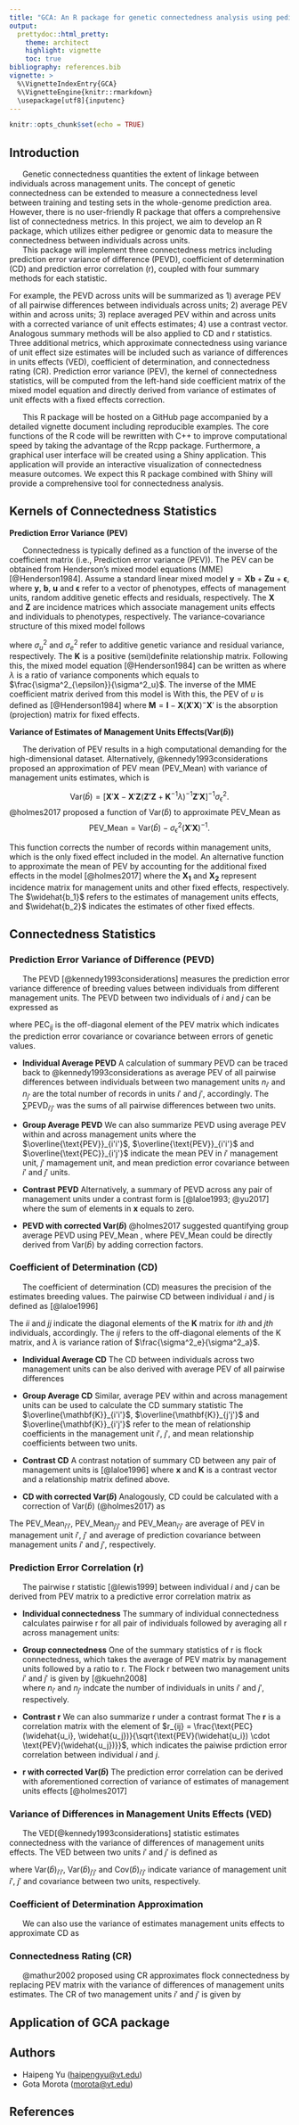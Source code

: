 ```yaml
---
title: "GCA: An R package for genetic connectedness analysis using pedigree and genomic data"
output: 
  prettydoc::html_pretty:
    theme: architect
    highlight: vignette
    toc: true
bibliography: references.bib
vignette: >
  %\VignetteIndexEntry{GCA}
  %\VignetteEngine{knitr::rmarkdown}
  \usepackage[utf8]{inputenc}
---
```


```r
knitr::opts_chunk$set(echo = TRUE)
```

## Introduction
|       Genetic connectedness quantities the extent of linkage between individuals across management units. The concept of genetic connectedness can be extended to measure a connectedness level between training and testing sets in the whole-genome prediction area. However, there is no user-friendly R package that offers a comprehensive list of connectedness metrics. In this project, we aim to develop an R package, which utilizes either pedigree or genomic data to measure the connectedness between individuals across units.

|       This package will implement three connectedness metrics including prediction error variance of difference (PEVD), coefficient of determination (CD) and prediction error correlation (r), coupled with four summary methods for each statistic. 
For example, the PEVD across units will be summarized as 1) average PEV of all pairwise differences between individuals across units; 2) average PEV within and across units; 3) replace averaged PEV within and across units with a corrected variance of unit effects estimates; 4) use a contrast vector. Analogous summary methods will be also applied to CD and r statistics. Three additional metrics, which approximate connectedness using variance of unit effect size estimates will be included such as variance of differences in units effects (VED), coefficient of determination, and connectedness rating (CR). Prediction error variance (PEV), the kernel of connectedness statistics, will be computed from the left-hand side coefficient matrix of the mixed model equation and directly derived from variance of estimates of unit effects with a fixed effects correction.

|       This R package will be hosted on a GitHub page accompanied by a detailed vignette document including reproducible examples. The core functions of the R code will be rewritten with C++ to improve computational speed by taking the advantage of the Rcpp package. Furthermore, a graphical user interface will be created using a Shiny application. This application will provide an interactive visualization of connectedness measure outcomes. We expect this R package combined with Shiny will provide a comprehensive tool for connectedness analysis. 


## Kernels of Connectedness Statistics
**Prediction Error Variance (PEV)**

|       Connectedness is typically defined as a function of the inverse of the coefficient matrix (i.e., Prediction error variance (PEV)). The PEV can be obtained from Henderson's mixed model equations (MME) [@Henderson1984]. Assume a standard linear mixed model $\mathbf{y} = \mathbf{Xb} + \mathbf{Zu} + \boldsymbol{\epsilon}$, where $\mathbf{y}$, $\mathbf{b}$, $\mathbf{u}$ and $\boldsymbol{\epsilon}$ refer to a vector of phenotypes, effects of management units, random additive genetic effects and residuals, respectively. The $\mathbf{X}$ and $\mathbf{Z}$ are incidence matrices which associate management units effects and individuals to phenotypes, respectively. The variance-covariance structure of this mixed model follows 
\begin{align*}
\begin{pmatrix}
\mathbf{y} \\
\mathbf{u} \\
\mathbf{\boldsymbol{\epsilon}}
\end{pmatrix} 
&\sim 
N \left [
\begin{pmatrix}
\mathbf{Xb}\\
0 \\
0
\end{pmatrix}, 
\begin{pmatrix}
\mathbf{ZK}\sigma^2_u \mathbf{Z}' + \mathbf{I}\sigma^2_{\epsilon} & \mathbf{ZK}\sigma^2_u & \mathbf{I}\sigma^2_{\epsilon} \\
\mathbf{KZ'}\sigma^2_u  & \mathbf{K}\sigma^2_u & 0 \\
\mathbf{I}\sigma^2_{\epsilon} & 0 & \mathbf{I}\sigma^2_{\epsilon}
\end{pmatrix}
  \right ] .
\end{align*}
where $\sigma^2_u$ and $\sigma^2_e$ refer to additive genetic variance and residual variance, respectively. The $\mathbf{K}$ is a positive (semi)definite relationship matrix. Following this, the mixed model equation [@Henderson1984] can be written as 
\begin{align}
\begin{bmatrix}
\mathbf{X'X} & \mathbf{X'Z} \\
\mathbf{Z'X}  & \mathbf{Z'Z + K^{-1}\lambda}
\end{bmatrix}
\begin{bmatrix}
\mathbf{\widehat{b}}\\
\mathbf{\widehat{u}}
\end{bmatrix}
\mathbf{=}
\begin{bmatrix}
\mathbf{X'y} \\
\mathbf{Z'y}
\end{bmatrix}
\label{MMEeq}
\end{align}
where $\lambda$ is a ratio of variance components which equals to $\frac{\sigma^2_{\epsilon}}{\sigma^2_u}$.
The inverse of the MME coefficient matrix derived from this model is 
\begin{align*}
\mathbf{C}^{-1} &= 
\begin{bmatrix}
 \mathbf{X'X} &      \mathbf{X'Z} \\
    \mathbf{Z'X} &     \mathbf{Z'Z} +  \mathbf{K}^{-1} \lambda  
 \end{bmatrix}^{-1} \\
&= 
\begin{bmatrix}
    \mathbf{C}^{11} & \mathbf{C}^{12} \\
     \mathbf{C}^{21} & \mathbf{C}^{22} 
\end{bmatrix}.
\end{align*}
With this, the PEV of $u$ is defined as [@Henderson1984] 
\begin{align*}
\text{PEV}(u) &= \text{Var}(\widehat{u} - u) \\ 
&= \text{Var}(u | \widehat{u}) \\ 
&= (\mathbf{Z'MZ} + \mathbf{K}^{-1} \lambda)^{-1} \sigma^2_{\epsilon} \\
&= \mathbf{C}^{22} \sigma^2_{\epsilon}, 
\end{align*}
where $\mathbf{M} = \mathbf{I} - \mathbf{X}(\mathbf{X}' \mathbf{X})^{-}\mathbf{X}'$ is the absorption (projection) matrix for fixed effects. 

**Variance of Estimates of Management Units Effects(Var($\widehat{b}$))**

|       The derivation of PEV results in a high computational demanding for the high-dimensional dataset. Alternatively, @kennedy1993considerations proposed an approximation of PEV mean (PEV_Mean) with variance of management units estimates, which is 
$$ \text{Var}(\widehat{b}) = [\mathbf{X}' \mathbf{X} - \mathbf{X}' \mathbf{Z}(\mathbf{Z'Z} + \mathbf{K}^{-1} \lambda)^{-1}\mathbf{Z}' \mathbf{X}]^{-1}\sigma^2_{\epsilon}.$$
@holmes2017 proposed a function of $\text{Var}(\widehat{b})$ to approximate PEV_Mean as
$$ \text{PEV_Mean} = \text{Var}(\widehat{b}) - \sigma^2_{\epsilon} (\mathbf{X}' \mathbf{X})^{-1}.$$

This function corrects the number of records within management units, which is the only fixed effect included in the model. An alternative function to approximate the mean of PEV by accounting for the additional fixed effects in the model [@holmes2017]
\begin{align}
\text{PEV_Mean} &= \text{Var}(\widehat{b_1}) - \sigma^2_{\epsilon} (\mathbf{X_1}' \mathbf{X_1})^{-1} \\
& + (\mathbf{X_1}'\mathbf{X_1})^{-1}\mathbf{X_1}'\mathbf{X_2}\text{Var}(\widehat{b_2})\mathbf{X_2}'\mathbf{X_1}(\mathbf{X_1}'\mathbf{X_1})^{-1} \\
& + (\mathbf{X_1}'\mathbf{X_1})^{-1}\mathbf{X_1}'\mathbf{X_2}\text{Cov}(\widehat{b_2}, \widehat{b_1}) \\
& + \text{Cov}(\widehat{b_1}, \widehat{b_2})\mathbf{X_2}'\mathbf{X_1}(\mathbf{X_1}'\mathbf{X_1})^{-1}
\end{align}
where the $\mathbf{X_1}$ and $\mathbf{X_2}$ represent incidence matrix for management units and other fixed effects, respectively. The $\widehat{b_1}$ refers to the estimates of management units effects, and $\widehat{b_2}$ indicates the estimates of other fixed effects.

## Connectedness Statistics
### Prediction Error Variance of Difference (PEVD)
|       The PEVD [@kennedy1993considerations] measures the prediction error variance difference of breeding values between individuals from different management units. The PEVD between two individuals of $i$ and $j$ can be expressed as
\begin{align*} 
 \text{PEVD}(\widehat{u_i} - \widehat{u_j})  &= [ \text{PEV}(\widehat{u_i}) + \text{PEV}(\widehat{u_j}) - 2  \text{PEC}(\widehat{u_i}, \widehat{u_j})]  \\
 &= (\mathbf{C}^{22}_{ii} - \mathbf{C}^{22}_{ij} - \mathbf{C}^{22}_{ji} + \mathbf{C}^{22}_{jj}) \sigma^2_{\epsilon} \\
&= (\mathbf{C}^{22}_{ii}  + \mathbf{C}^{22}_{jj} - 2\mathbf{C}^{22}_{ij}) \sigma^2_{\epsilon} , 
\end{align*}
where PEC$_{ij}$ is the off-diagonal element of the PEV matrix which indicates the prediction error covariance or covariance between errors of genetic values.

- **Individual Average PEVD** 
A calculation of summary PEVD can be traced back to @kennedy1993considerations as average PEV of all pairwise differences between individuals between two management units 
\begin{align*}
\text{PEVD}_{i'j'} &= \frac{1}{n_{i'} \cdot n_{j'}} \sum \text{PEVD}_{i'j'} ,
\end{align*} 
$n_{i'}$ and $n_{j'}$ are the total number of records in units $i'$ and $j'$, accordingly. The $\sum \text{PEVD}_{i'j'}$ was the sums of all pairwise differences between two units.

- **Group Average PEVD** 
We can also summarize PEVD using average PEV within and across management units
\begin{align*}
\text{PEVD}_{i'j'} &= \overline{\text{PEV}}_{i'i'} + \overline{\text{PEV}}_{j'j'} -2\overline{\text{PEC}}_{i'j'},
\end{align*}
where the $\overline{\text{PEV}}_{i'i'}$, $\overline{\text{PEV}}_{i'i'}$ and $\overline{\text{PEC}}_{i'j'}$ indicate the mean PEV in $i'$ management unit, $j'$ mamagement unit, and mean prediction error covariance between $i'$ and $j'$ units.

- **Contrast PEVD**
Alternatively, a summary of PEVD across any pair of management units under a contrast form is [@laloe1993; @yu2017]  
\begin{align*}
\text{PEVD}(\mathbf{x}) &= \mathbf{x}' \mathbf{C}^{22} \mathbf{x} \sigma^2_{\epsilon},
\end{align*} 
where the sum of elements in $\mathbf{x}$ equals to zero. 

- **PEVD with corrected $\text{Var}(\widehat{b})$**
@holmes2017 suggested quantifying group average PEVD using PEV_Mean
\begin{align*}
\text{PEVD}_{i'j'} &= \text{PEV_Mean}_{i'i'} + \text{PEV_Mean}_{j'j'} -2\text{PEV_Mean}_{i'j'},
\end{align*}
, where PEV_Mean could be directly derived from $\text{Var}(\widehat{b})$ by adding correction factors. 


### Coefficient of Determination (CD)
|       The coefficient of determination (CD) measures the precision of the estimates breeding values. The pairwise CD between individual $i$ and $j$ is defined as [@laloe1996]
\begin{align*}
\text{CD}_{ij} &= \frac{\text{Var}(\mathbf{u}) - \text{Var}(\mathbf{u}|\mathbf{\widehat{u}})}{\text{Var}(\mathbf{u})} \\
&= 1 - \frac{\text{Var}(\mathbf{u}|\mathbf{\widehat{u}})}{\text{Var}(\mathbf{u})} \\
&= 1 - \lambda \frac{\mathbf{C}^{22}_{ii} + \mathbf{C}^{22}_{jj} - 2\mathbf{C}^{22}_{ij} }{\mathbf{K}_{ii} + \mathbf{K}_{jj} - 2\mathbf{K}_{ij}},
\end{align*}
The $ii$ and $jj$  indicate the diagonal elements of the $\mathbf{K}$ matrix for $ith$ and $jth$ individuals, accordingly. The $ij$ refers to the off-diagonal elements of the K matrix, and $\lambda$ is variance ration of $\frac{\sigma^2_e}{\sigma^2_a}$.

- **Individual Average CD** The  CD between individuals across two management units can be also derived with average PEV of all pairwise differences 
\begin{align*}
\text{CD}_{i'j'} &= 1 - \frac{\frac{1}{n_{i'} \cdot n_{j'}} \cdot \sigma^2_e \cdot \sum \mathbf{(C^{22}}_{i'i'} + \mathbf{C^{22}}_{j'j'} - 2\mathbf{C^{22}}_{i'j'})}{\frac{1}{n_{i'} \cdot n_{j'}} \cdot \sigma^2_u \cdot \sum (\mathbf{K}_{i'i'} + \mathbf{K}_{j'j'} - 2\mathbf{K}_{i'j'})}\\
&= 1 - \frac{\frac{1}{n_{i'} \cdot n_{j'}}\sum \text{PEVD}_{i' j'}}{\frac{1}{n_{i'} \cdot n_{j'}} \cdot \sigma^2_u \cdot \sum (\mathbf{K}_{i'i'} + \mathbf{K}_{j'j'} - 2\mathbf{K}_{i'j'})}\\
&= 1 - \frac{\sum \text{PEVD}_{i'j'}}{\sigma^2_u \cdot \sum (\mathbf{K}_{i'i'} + \mathbf{K}_{j'j'} - 2\mathbf{K}_{i'j'})}.
\end{align*}

- **Group Average CD** Similar, average PEV within and across management units can be used to calculate the CD summary statistic 
\begin{align*}
\text{CD}_{i'j'} &= 1 - \frac{\sigma^2_e \cdot \overline{\mathbf{C^{22}}}_{i'i'} + \overline{\mathbf{C^{22}}}_{j'j'} -2\overline{\mathbf{C^{22}}}_{i'j'}}{\sigma^2_u \cdot  (\overline{\mathbf{K}}_{i'i'} + \overline{\mathbf{K}}_{j'j'} - 2\overline{\mathbf{K}}_{i'j'})}\\
&= 1 - \frac{\overline{\text{PEV}}_{i'i'} + \overline{\text{PEV}}_{j'j'} -2\overline{\text{PEC}}_{i'j'}}{\sigma^2_u \cdot (\overline{\mathbf{K}}_{i'i'} + \overline{\mathbf{K}}_{j'j'} - 2\overline{\mathbf{K}}_{i'j'})}\\
&= 1 - \frac{\text{PEVD}_{i'j'}}{\sigma^2_u \cdot (\overline{\mathbf{K}}_{i'i'} + \overline{\mathbf{K}}_{j'j'} - 2\overline{\mathbf{K}}_{i'j'})}.
\end{align*}
The $\overline{\mathbf{K}}_{i'i'}$, $\overline{\mathbf{K}}_{j'j'}$ and $\overline{\mathbf{K}}_{i'j'}$ refer to the mean of relationship coefficients in the management unit $i'$, $j'$, and mean relationship coefficients between two units.

- **Contrast CD** 
A contrast notation of summary CD between any pair of management units is [@laloe1996]
\begin{align*}
\text{CD}(\mathbf{x}) &= 1 - \frac{\text{Var}(\mathbf{x}'\mathbf{u}|\mathbf{\widehat{u}})}{\text{Var}(\mathbf{x}'\mathbf{u})} \\
&= 1- \lambda \frac{\mathbf{x}' \mathbf{C}^{22} \mathbf{x} }{ \mathbf{x}' \mathbf{K} \mathbf{x}}\\
&= 1- \frac{\mathbf{x}' \mathbf{C}^{22} \mathbf{x} \cdot \sigma^2_e }{ \mathbf{x}' \mathbf{K} \mathbf{x} \cdot \sigma^2_u}\\
&= 1- \frac{\text{PEVD(x)}}{ \mathbf{x}' \mathbf{K} \mathbf{x} \cdot \sigma^2_u},
\end{align*}
where $\mathbf{x}$ and $\mathbf{K}$ is a contrast vector and a relationship matrix defined above. 

- **CD with corrected $\text{Var}(\widehat{b})$**
Analogously, CD could be calculated with a correction of $\text{Var}(\widehat{b})$ (@holmes2017) as 
\begin{align*}
\text{CD}_{i'j'} &= 1 - \frac{\sigma^2_e \cdot \overline{\mathbf{C^{22}}}_{i'i'} + \overline{\mathbf{C^{22}}}_{j'j'} -2\overline{\mathbf{C^{22}}}_{i'j'}}{\sigma^2_u \cdot  (\overline{\mathbf{K}}_{i'i'} + \overline{\mathbf{K}}_{j'j'} - 2\overline{\mathbf{K}}_{i'j'})}\\
&= 1 - \frac{\text{PEV_Mean}_{i'i'} + \text{PEV_Mean}_{j'j'} -2\text{PEV_Mean}_{i'j'}}{\sigma^2_u \cdot (\overline{\mathbf{K}}_{i'i'} + \overline{\mathbf{K}}_{j'j'} - 2\overline{\mathbf{K}}_{i'j'})}.
\end{align*}

The $\text{PEV_Mean}_{i'i'}$, $\text{PEV_Mean}_{j'j'}$ and $\text{PEV_Mean}_{i'j'}$ are average of PEV in management unit $i'$, $j'$ and average of prediction covariance between management units $i'$ and $j'$, respectively. 

### Prediction Error Correlation (r)
|       The pairwise r statistic [@lewis1999] between individual $i$ and $j$ can be derived from PEV matrix to a predictive error correlation matrix as 
\begin{align*}
\text{r}_{ij} = \frac{\text{PEC}(\widehat{u_i}, \widehat{u_j})}{\sqrt{\text{PEV}(\widehat{u_i}) \cdot \text{PEV}(\widehat{u_j})}}.
\end{align*}

- **Individual connectedness**
The summary of individual connectedness calculates pairwise r for all pair of individuals followed by averaging all r across management units: 
\begin{align*}
\text{r}_{i'j'} = \frac{1}{n_{i'} \cdot n_{j'}} \cdot \sum{\frac{\text{PEC}(\widehat{u_{i'}}, \widehat{u_{j'}})}{\sqrt{\text{PEV}(\widehat{u_{i'}}) \cdot \text{PEV}(\widehat{u_{j'}})}}}.
\end{align*}

- **Group connectedness**
One of the summary statistics of r is flock connectedness, which takes the average of PEV matrix by management units followed by a ratio to r. The Flock r between two management units $i'$ and $j'$ is given by [@kuehn2008]  
\begin{align*}
\text{r}_{i'j'} &= \frac{\overline{\text{PEC}}_{i'j'}}{\sqrt{\overline{\text{PEV}}_{i'i'} \cdot \overline{\text{PEV}}_{j'j'}}}\\
&=\frac{ 1/n_{i'} \sum \text{PEC}_{i' j'} 1/n_{j'}}{   \sqrt{ (1/n_{i'})^2 \sum \text{PEV}_{i' i'} \cdot (1/n_{j'})^2 \sum \text{PEV}_{j' j'} }   } \\
&= \frac{ \sum \text{PEC}_{i' j'} }{   \sqrt{  \sum \text{PEV}_{i' i'} \cdot  \sum \text{PEV}_{j' j'} }   }, 
\end{align*}
where $n_{i'}$ and $n_{j'}$ indcate the number of individuals in units $i'$ and $j'$, respectively.

- **Contrast r** 
We can also summarize r under a contrast format 
\begin{align*}
\text{r}(\mathbf{x}) &= \mathbf{x}' \mathbf{rx}.  
\end{align*}
The $\mathbf{r}$ is a correlation matrix with the element of $r_{ij} = \frac{\text{PEC}(\widehat{u_i}, \widehat{u_j})}{\sqrt{\text{PEV}(\widehat{u_i}) \cdot \text{PEV}(\widehat{u_j})}}$, which indicates the paiwise prdiction error correlation between individual $i$ and $j$. 

- **r with corrected $\text{Var}(\widehat{b})$**
The prediction error correlation can be derived with aforementioned correction of variance of estimates of management units effects [@holmes2017] 
\begin{align*}
\text{r}_{i'j'} &= \frac{\text{PEV_Mean}_{i'j'}}{\sqrt{\text{PEV_Mean}_{i' i'} \cdot \text{PEV_Mean}_{j' j'}}}. 
\end{align*}

### Variance of Differences in Management Units Effects (VED)
|       The VED[@kennedy1993considerations] statistic estimates connectedness with the variance of differences of management units effects. The VED between two units $i'$ and $j'$ is defined as
\begin{align*}
\text{VED}_{i'j'} &=
\text{Var}(\widehat{b})_{i'i'} + \text{Var}(\widehat{b})_{j'j'} - 2\text{Cov}(\widehat{b})_{i'j'},
\end{align*}
where Var$(\widehat{b})_{i'i'}$, Var$(\widehat{b})_{j'j'}$ and Cov$(\widehat{b})_{i'j'}$ indicate variance of management unit $i'$, $j'$ and covariance between two units, respectively. 

### Coefficient of Determination Approximation
|       We can also use the variance of estimates management units effects to approximate CD as 
\begin{align*}
\text{CD}_{i'j'} &= 1 - \frac{\text{Var}(\widehat{b})_{i'i'} + \text{Var}(\widehat{b})_{j'j'} - 2\text{Cov}(\widehat{b})_{i'j'}}{\sigma^2_u \cdot (\overline{\mathbf{K}}_{i'i'} + \overline{\mathbf{K}}_{j'j'} - 2\overline{\mathbf{K}}_{i'j'})}.
\end{align*}


### Connectedness Rating (CR)
|       @mathur2002 proposed using CR approximates flock connectedness by replacing PEV matrix with the variance of differences of management units estimates. The CR of two management units $i'$ and $j'$ is given by
\begin{align*}
\text{CR}_{i'j'} &=
\frac{\text{Cov}(\widehat{b})_{i'j'} }{ \sqrt{ \text{Var}(\widehat{b})_{i'i'} \cdot  \text{Var}(\widehat{b})_{j'j'}}}.
\end{align*}

## Application of GCA package
## Authors
- Haipeng Yu (<haipengyu@vt.edu>)
- Gota Morota (<morota@vt.edu>) 

## References 

